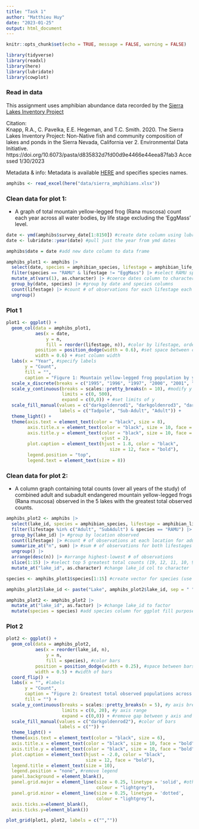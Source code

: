 ```yaml
---
title: "Task 1"
author: "Matthieu Huy"
date: "2023-01-25"
output: html_document
---
```


```r
knitr::opts_chunk$set(echo = TRUE, message = FALSE, warning = FALSE)

library(tidyverse)
library(readxl)
library(here)
library(lubridate)
library(cowplot)
```

### Read in data

This assignment uses amphibian abundance data recorded by the [Sierra Lakes Inventory Project](https://doi.org/10.6073/pasta/d835832d7fd00d9e4466e44eea87fab3)\

Citation:\
Knapp, R.A., C. Pavelka, E.E. Hegeman, and T.C. Smith. 2020. The Sierra Lakes Inventory Project: Non-Native fish and community composition of lakes and ponds in the Sierra Nevada, California ver 2. Environmental Data Initiative. https://doi.org/10.6073/pasta/d835832d7fd00d9e4466e44eea87fab3\ Accessed 1/30/2023

Metadata & info: Metadata is available [HERE](https://portal.edirepository.org/nis/metadataviewer?packageid=edi.577.2) and specifies species names. 

```r
amphibs <- read_excel(here("data/sierra_amphibians.xlsx"))
```

### Clean data for plot 1:\

- A graph of total mountain yellow-legged frog (Rana muscosa) count each year across all water bodies, by life stage excluding the ‘EggMass’ level.\

```r
date <- ymd(amphibs$survey_date[1:8150]) #create date column using lubridate
date <- lubridate::year(date) #pull just the year from ymd dates

amphibs$date = date #add new date column to data frame 

amphibs_plot1 <- amphibs |>
  select(date, species = amphibian_species, lifestage = amphibian_life_stage) |> #select cols
  filter(species == "RAMU" & lifestage != "EggMass") |> #select RAMU species & excl. Egg stage
  mutate_at(vars(1), as.character) |> #coerce dates column to character
  group_by(date, species) |> #group by date and species columns
  count(lifestage) |> #count # of observations for each lifestage each year
  ungroup()

```


### Plot 1

```r

plot1 <- ggplot() +
  geom_col(data = amphibs_plot1, 
           aes(x = date,
               y = n,
               fill = reorder(lifestage, n)), #color by lifestage, order lowest-highest freq
           position = position_dodge(width = 0.6), #set space between columns
           width = 0.6) + #set column width
  labs(x = "Year", #specify labels
       y = "Count",
       fill = "",
       caption = "Figure 1: Mountain yellow-legged frog population by year and life stage") +
  scale_x_discrete(breaks = c("1995", "1996", "1997", "2000", "2001", "2002")) + #create new scale
  scale_y_continuous(breaks = scales::pretty_breaks(n = 10), #modify y scale to include more detail
                     limits = c(0, 500),
                     expand = c(0,0)) + #set limits of y
  scale_fill_manual(values = c("darkgoldenrod1", "darkgoldenrod3", "darkgoldenrod4"), #legend
                    labels = c("Tadpole", "Sub-Adult", "Adult")) +
  theme_light() +
  theme(axis.text = element_text(color = "black", size = 8),                    #fonts/font size
        axis.title.x = element_text(color = "black", size = 10, face = "bold"),  
        axis.title.y = element_text(color = "black", size = 10, face = "bold",
                                    vjust = 2), 
        plot.caption = element_text(hjust = 1.8, color = "black",
                                       size = 12, face = "bold"), 
        legend.position = "top",
        legend.text = element_text(size = 8))
```

### Clean data for plot 2:

- A column graph containing total counts (over all years of the study) of combined adult and subadult endangered mountain yellow-legged frogs (Rana muscosa) observed in the 5 lakes with the greatest total observed counts.

```r
amphibs_plot2 <- amphibs |>
  select(lake_id, species = amphibian_species, lifestage = amphibian_life_stage) |> #select cols
  filter(lifestage %in% c("Adult", "SubAdult") & species == "RAMU") |> #select only adult/sub of RAMU
  group_by(lake_id) |> #group by location observed
  count(lifestage) |> #count # of observations at each location for adults and sub-adults
  summarize_at("n", sum) |> #sum # of observations for both lifestages at each location
  ungroup() |>
  arrange(desc(n)) |> #arrange highest-lowest # of observations
  slice(1:15) |> #select top 5 greatest total counts (19, 12, 11, 10, 9), ties
  mutate_at("lake_id", as.character) #change lake_id col to character

species <- amphibs_plot1$species[1:15] #create vector for species (use for fill later)

amphibs_plot2$lake_id <- paste("Lake", amphibs_plot2$lake_id, sep = " ") #add "Lake" in front of ID#

amphibs_plot2 <- amphibs_plot2 |>
  mutate_at("lake_id", as.factor) |> #change lake_id to factor
  mutate(species = species) #add species column for ggplot fill purposes


```

### Plot 2

```r
plot2 <- ggplot() +
  geom_col(data = amphibs_plot2,
           aes(x = reorder(lake_id, n),
               y = n,
               fill = species), #color bars
           position = position_dodge(width = 0.25), #space between bars
           width = 0.5) + #width of bars
  coord_flip() +
  labs(x = "", #labels
       y = "Count",
       caption = "Figure 2: Greatest total observed populations across all years",
       fill = "") +
  scale_y_continuous(breaks = scales::pretty_breaks(n = 5), #y axis breaks
                     limits = c(0, 20), #y axis range
                     expand = c(0,0)) + #remove gap between y axis and first category on x axis
  scale_fill_manual(values = c("darkgoldenrod2"), #color of bars
                    labels = c("")) +
  theme_light() +
  theme(axis.text = element_text(color = "black", size = 6),                    #fonts/font sizes
  axis.title.x = element_text(color = "black", size = 10, face = "bold"), 
  axis.title.y = element_text(color = "black", size = 10, face = "bold"), 
  plot.caption = element_text(hjust = -2.0, color = "black", 
                              size = 12, face = "bold"), 
  legend.title = element_text(size = 10),
  legend.position = "none", #remove legend
  panel.background = element_blank(),
  panel.grid.major = element_line(size = 0.25, linetype = 'solid', #other aesthetic stuff copied from lab
                                  colour = "lightgrey"),
  panel.grid.minor = element_line(size = 0.25, linetype = 'dotted',
                                  colour = "lightgrey"), 
  axis.ticks.x=element_blank(),
  axis.ticks.y=element_blank()) 
```


```r
plot_grid(plot1, plot2, labels = c("",""))
```


